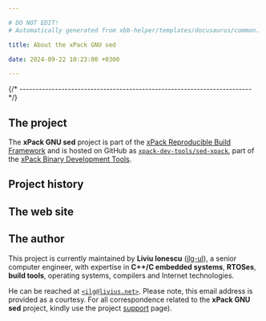 ```yaml
---

# DO NOT EDIT!
# Automatically generated from xbb-helper/templates/docusaurus/common.

title: About the xPack GNU sed

date: 2024-09-22 10:23:00 +0300

---
```



{/* ------------------------------------------------------------------------ */}

## The project

The **xPack GNU sed** project is part of the
[xPack Reproducible Build Framework](https://xpack.github.io)
and is hosted on GitHub as
[`xpack-dev-tools/sed-xpack`](https://github.com/xpack-dev-tools/sed-xpack),
part of the [xPack Binary Development Tools](https://github.com/xpack-dev-tools/).

<MoreIntro/>

## Project history

<History/>

## The web site

<Website/>

## The author

This project is currently maintained by **Liviu Ionescu**
([ilg-ul](https://github.com/ilg-ul)),
a senior computer engineer, with expertise in **C++/C embedded systems**,
**RTOSes**, **build tools**, operating systems, compilers
and Internet technologies.

He can be reached at [`<ilg@livius.net>`](mailto:ilg@livius.net).
Please note, this email address is provided as a courtesy.
For all correspondence related to the **xPack GNU sed**
project, kindly use the project [support](/docs/support/) page).
